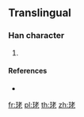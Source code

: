 {{character info/new}}
==Translingual==

===Han character===
{{Han char|rn=96|rad=玉|as=06|sn=10|four=|canj=MGJKP}}

# {{defn|Han|sort=玉06}}

====References====
* {{Han ref|kx=0732.021|dkj=20982|hdz=21109.120|uh=73EF|ud=29679}}

[[fr:珯]]
[[pl:珯]]
[[th:珯]]
[[zh:珯]]